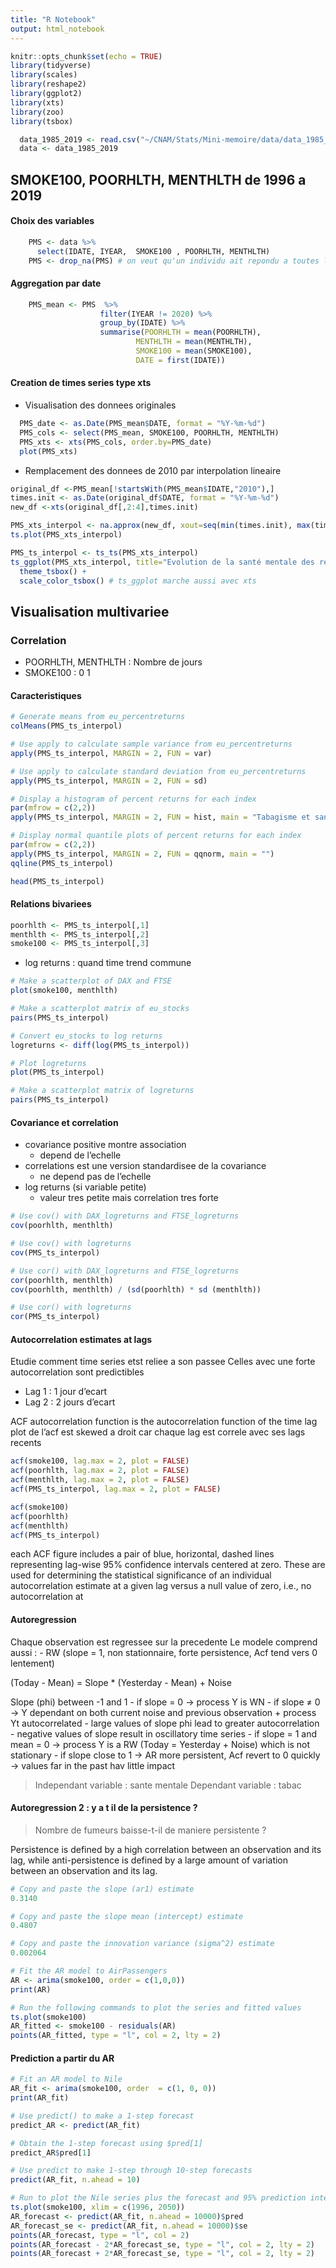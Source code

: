 ```yaml
---
title: "R Notebook"
output: html_notebook
---
```

```r
knitr::opts_chunk$set(echo = TRUE)
library(tidyverse)
library(scales)
library(reshape2)
library(ggplot2)
library(xts)
library(zoo)
library(tsbox)
```

```r
  data_1985_2019 <- read.csv("~/CNAM/Stats/Mini-memoire/data/data_1985_2019_cleaned.csv")
  data <- data_1985_2019
```

## SMOKE100, POORHLTH, MENTHLTH de 1996 a 2019

#### Choix des variables
```r
    PMS <- data %>%
      select(IDATE, IYEAR,  SMOKE100 , POORHLTH, MENTHLTH)
    PMS <- drop_na(PMS) # on veut qu'un individu ait repondu a toutes les questions
```

#### Aggregation par date 

```r
    PMS_mean <- PMS  %>%
                    filter(IYEAR != 2020) %>%
                    group_by(IDATE) %>% 
                    summarise(POORHLTH = mean(POORHLTH),
                            MENTHLTH = mean(MENTHLTH),
                            SMOKE100 = mean(SMOKE100),
                            DATE = first(IDATE))
```

#### Creation de times series type xts

- Visualisation des donnees originales
```r
  PMS_date <- as.Date(PMS_mean$DATE, format = "%Y-%m-%d")
  PMS_cols <- select(PMS_mean, SMOKE100, POORHLTH, MENTHLTH)
  PMS_xts <- xts(PMS_cols, order.by=PMS_date)
  plot(PMS_xts)
```

- Remplacement des donnees de 2010 par interpolation lineaire

```r
original_df <-PMS_mean[!startsWith(PMS_mean$IDATE,"2010"),]
times.init <- as.Date(original_df$DATE, format = "%Y-%m-%d")
new_df <-xts(original_df[,2:4],times.init)

PMS_xts_interpol <- na.approx(new_df, xout=seq(min(times.init), max(times.init), "day"))
ts.plot(PMS_xts_interpol)

PMS_ts_interpol <- ts_ts(PMS_xts_interpol)
ts_ggplot(PMS_xts_interpol, title="Evolution de la santé mentale des répondants", subtitle="Fumeurs et non fumeurs") +
  theme_tsbox() +
  scale_color_tsbox() # ts_ggplot marche aussi avec xts
```

## Visualisation multivariee

### Correlation

- POORHLTH, MENTHLTH : Nombre de jours
- SMOKE100 : 0 1

#### Caracteristiques

```r
# Generate means from eu_percentreturns
colMeans(PMS_ts_interpol)

# Use apply to calculate sample variance from eu_percentreturns
apply(PMS_ts_interpol, MARGIN = 2, FUN = var)

# Use apply to calculate standard deviation from eu_percentreturns
apply(PMS_ts_interpol, MARGIN = 2, FUN = sd)

# Display a histogram of percent returns for each index
par(mfrow = c(2,2))
apply(PMS_ts_interpol, MARGIN = 2, FUN = hist, main = "Tabagisme et sante mentale", xlab = "")

# Display normal quantile plots of percent returns for each index
par(mfrow = c(2,2))
apply(PMS_ts_interpol, MARGIN = 2, FUN = qqnorm, main = "")
qqline(PMS_ts_interpol)

head(PMS_ts_interpol)
```

#### Relations bivariees

```r
poorhlth <- PMS_ts_interpol[,1]
menthlth <- PMS_ts_interpol[,2]
smoke100 <- PMS_ts_interpol[,3]
```

- log returns : quand time trend commune


```r
# Make a scatterplot of DAX and FTSE
plot(smoke100, menthlth)

# Make a scatterplot matrix of eu_stocks
pairs(PMS_ts_interpol)

# Convert eu_stocks to log returns
logreturns <- diff(log(PMS_ts_interpol))

# Plot logreturns
plot(PMS_ts_interpol)

# Make a scatterplot matrix of logreturns
pairs(PMS_ts_interpol)
```
#### Covariance et correlation

- covariance positive montre association
  - depend de l'echelle
- correlations est une version standardisee de la covariance
  - ne depend pas de l'echelle
- log returns (si variable petite)
  - valeur tres petite mais correlation tres forte


```r
# Use cov() with DAX_logreturns and FTSE_logreturns
cov(poorhlth, menthlth)

# Use cov() with logreturns
cov(PMS_ts_interpol)

# Use cor() with DAX_logreturns and FTSE_logreturns
cor(poorhlth, menthlth)
cov(poorhlth, menthlth) / (sd(poorhlth) * sd (menthlth))

# Use cor() with logreturns
cor(PMS_ts_interpol)
```

#### Autocorrelation estimates at lags

Etudie comment time series etst reliee a son passee
Celles avec une forte autocorrelation sont predictibles

- Lag 1 : 1 jour d'ecart
- Lag 2 : 2 jours d'ecart

ACF autocorrelation function is the autocorrelation function of the time lag
plot de l'acf est skewed a droit car chaque lag est correle avec ses lags recents

```r
acf(smoke100, lag.max = 2, plot = FALSE)
acf(poorhlth, lag.max = 2, plot = FALSE)
acf(menthlth, lag.max = 2, plot = FALSE)
acf(PMS_ts_interpol, lag.max = 2, plot = FALSE)

acf(smoke100)
acf(poorhlth)
acf(menthlth)
acf(PMS_ts_interpol)
```
each ACF figure includes a pair of blue, horizontal, dashed lines representing lag-wise 95% confidence intervals centered at zero. These are used for determining the statistical significance of an individual autocorrelation estimate at a given lag versus a null value of zero, i.e., no autocorrelation at 

#### Autoregression

Chaque observation est regressee sur la precedente
Le modele comprend aussi :
  - RW (slope = 1, non stationnaire, forte persistence, Acf tend vers 0 lentement)

(Today - Mean) = Slope * (Yesterday - Mean) + Noise

Slope (phi) between -1 and 1
- if slope = 0 -> process Y is WN
- if slope ≠ 0 -> Y dependant on both current noise and previous observation + process Yt autocorrelated
- large values of slope phi lead to greater autocorrelation
- negative values of slope result in oscillatory time series
- if slope = 1 and mean = 0 -> process Y is a RW (Today = Yesterday + Noise) which is not stationary
- if slope close to 1 -> AR more persistent, Acf revert to 0 quickly -> values far in the past hav little impact

> Independant variable : sante mentale
> Dependant variable : tabac

#### Autoregression 2 : y a t il de la persistence ? 
 > Nombre de fumeurs baisse-t-il de maniere persistente ?

Persistence is defined by a high correlation between an observation and its lag, while anti-persistence is defined by a large amount of variation between an observation and its lag.

```r
# Copy and paste the slope (ar1) estimate
0.3140

# Copy and paste the slope mean (intercept) estimate
0.4807

# Copy and paste the innovation variance (sigma^2) estimate
0.002064

# Fit the AR model to AirPassengers
AR <- arima(smoke100, order = c(1,0,0))
print(AR)

# Run the following commands to plot the series and fitted values
ts.plot(smoke100)
AR_fitted <- smoke100 - residuals(AR)
points(AR_fitted, type = "l", col = 2, lty = 2)
```
#### Prediction a partir du AR

```r
# Fit an AR model to Nile
AR_fit <- arima(smoke100, order  = c(1, 0, 0))
print(AR_fit)

# Use predict() to make a 1-step forecast
predict_AR <- predict(AR_fit)

# Obtain the 1-step forecast using $pred[1]
predict_AR$pred[1]

# Use predict to make 1-step through 10-step forecasts
predict(AR_fit, n.ahead = 10)

# Run to plot the Nile series plus the forecast and 95% prediction intervals
ts.plot(smoke100, xlim = c(1996, 2050))
AR_forecast <- predict(AR_fit, n.ahead = 10000)$pred 
AR_forecast_se <- predict(AR_fit, n.ahead = 10000)$se
points(AR_forecast, type = "l", col = 2)
points(AR_forecast - 2*AR_forecast_se, type = "l", col = 2, lty = 2)
points(AR_forecast + 2*AR_forecast_se, type = "l", col = 2, lty = 2)

```



